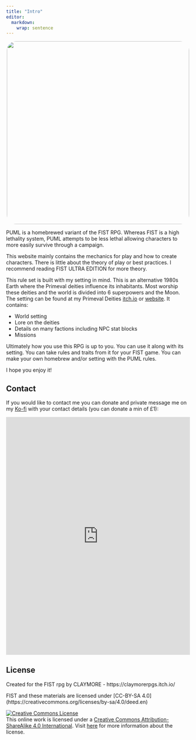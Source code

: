 ```yaml
---
title: "Intro"
editor: 
  markdown: 
    wrap: sentence
---
```

<center>
![](images/PUML_itch_civer.png){style="width:500px; border-radius:5%"}
</center>

PUML is a homebrewed variant of the FIST RPG. Whereas FIST is a high lethality system, PUML attempts to be less lethal allowing characters to more easily survive through a campaign.

This website mainly contains the mechanics for play and how to create characters. There is little about the theory of play or best practices. I recommend reading FIST ULTRA EDITION for more theory.

This rule set is built with my setting in mind. This is an alternative 1980s Earth where the Primeval deities influence its inhabitants. Most worship these deities and the world is divided into 6 superpowers and the Moon. The setting can be found at my Primeval Deities [itch.io](https://m-gemmell.itch.io/primeval-deities) or [website](https://m-gemmell.github.io/PRIMEVAL_DEITIES/).
It contains:

- World setting
- Lore on the deities
- Details on many factions including NPC stat blocks
- Missions

Ultimately how you use this RPG is up to you. You can use it along with its setting. You can take rules and traits from it for your FIST game. You can make your own homebrew and/or setting with the PUML rules.

I hope you enjoy it!

## Contact

If you would like to contact me you can donate and private message me on my [Ko-fi](https://ko-fi.com/waveofinspiration) with your contact details (you can donate a min of £1):

<p align="center"><iframe id='kofiframe' src='https://ko-fi.com/waveofinspiration/?hidefeed=true&widget=true&embed=true&preview=true' style='border:none;width:100%;padding:0px' height='650' title='waveofinspiration'></iframe>

## License {.unnumbered}

Created for the FIST rpg by CLAYMORE - https://claymorerpgs.itch.io/

FIST and these materials are licensed under \[CC-BY-SA 4.0\](https://creativecommons.org/licenses/by-sa/4.0/deed.en)

<a rel="license" href="https://creativecommons.org/licenses/by-sa/4.0/"><img src="https://licensebuttons.net/l/by-sa/4.0/88x31.png" alt="Creative Commons License" style="border-width:0"/></a><br />This online work is licensed under a <a rel="license" href="https://creativecommons.org/licenses/by-sa/4.0/">Creative Commons Attribution-ShareAlike 4.0 International</a>.
Visit [here](https://github.com/rstudio-education/datascience-box/blob/master/LICENSE.md) for more information about the license.
